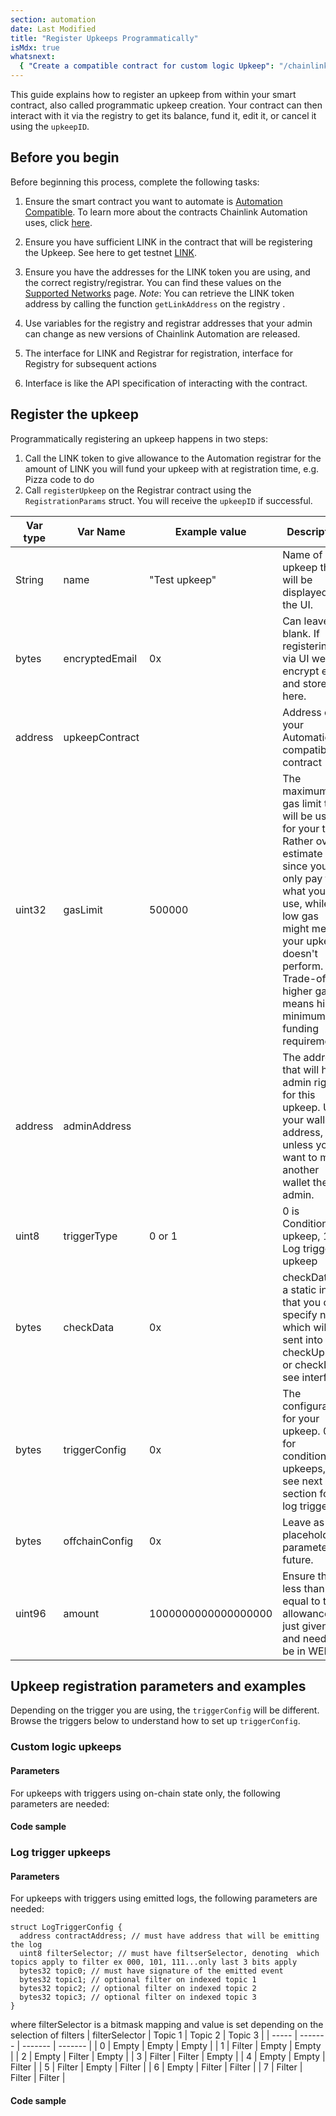 ```yaml
---
section: automation
date: Last Modified
title: "Register Upkeeps Programmatically"
isMdx: true
whatsnext:
  { "Create a compatible contract for custom logic Upkeep": "/chainlink-automation/guides/compatible-contracts/" }
---
```



This guide explains how to register an upkeep from within your smart contract, also called programmatic upkeep creation. Your contract can then interact with it via the registry to get its balance, fund it, edit it, or cancel it using the `upkeepID`.

## Before you begin

Before beginning this process, complete the following tasks:

1. Ensure the smart contract you want to automate is [Automation Compatible](/chainlink-automation/guides/compatible-contracts). To learn more about the contracts Chainlink Automation uses, click [here](/chainlink-automation/reference/automation-contracts).
1. Ensure you have sufficient LINK in the contract that will be registering the Upkeep. See here to get testnet [LINK](https://faucets.chain.link/).
1. Ensure you have the addresses for the LINK token you are using, and the correct registry/registrar. You can find these values on the [Supported Networks](/chainlink-automation/overview/supported-networks) page. _Note_: You can retrieve the LINK token address by calling the function `getLinkAddress` on the registry .
1. Use variables for the registry and registrar addresses that your admin can change as new versions of Chainlink Automation are released.

1. The interface for LINK and Registrar for registration, interface for Registry for subsequent actions
1. Interface is like the API specification of interacting with the contract.

## Register the upkeep

Programmatically registering an upkeep happens in two steps:

1. Call the LINK token to give allowance to the Automation registrar for the amount of LINK you will fund your upkeep with at registration time, e.g.
   Pizza code to do
1. Call `registerUpkeep` on the Registrar contract using the `RegistrationParams` struct. You will receive the `upkeepID` if successful.

| Var type | Var Name       | Example value       | Description                                                                                                                                                                                                                                      |
| -------- | -------------- | ------------------- | ------------------------------------------------------------------------------------------------------------------------------------------------------------------------------------------------------------------------------------------------ |
| String   | name           | "Test upkeep"       | Name of upkeep that will be displayed in the UI.                                                                                                                                                                                                 |
| bytes    | encryptedEmail | 0x                  | Can leave blank. If registering via UI we will encrypt email and store it here.                                                                                                                                                                  |
| address  | upkeepContract |                     | Address of your Automation-compatible contract                                                                                                                                                                                                   |
| uint32   | gasLimit       | 500000              | The maximum gas limit that will be used for your txns. Rather over-estimate gas since you only pay for what you use, while too low gas might mean your upkeep doesn't perform. Trade-off is higher gas means higher minimum funding requirement. |
| address  | adminAddress   |                     | The address that will have admin rights for this upkeep. Use your wallet address, unless you want to make another wallet the admin.                                                                                                              |
| uint8    | triggerType    | 0 or 1              | 0 is Conditional upkeep, 1 is Log trigger upkeep                                                                                                                                                                                                 |
| bytes    | checkData      | 0x                  | checkData is a static input that you can specify now which will be sent into your checkUpkeep or checkLog, see interface.                                                                                                                        |
| bytes    | triggerConfig  | 0x                  | The configuration for your upkeep. 0x for conditional upkeeps, or see next section for log triggers.                                                                                                                                             |
| bytes    | offchainConfig | 0x                  | Leave as 0x, placeholder parameter for future.                                                                                                                                                                                                   |
| uint96   | amount         | 1000000000000000000 | Ensure this is less than or equal to the allowance just given, and needs to be in WEI.                                                                                                                                                           |

## Upkeep registration parameters and examples

Depending on the trigger you are using, the `triggerConfig` will be different. Browse the triggers below to understand how to set up `triggerConfig`.

### Custom logic upkeeps

#### Parameters

For upkeeps with triggers using on-chain state only, the following parameters are needed:

#### Code sample

<CodeSample src="/samples/Automation/UpkeepIDConditionalExample.sol" />

### Log trigger upkeeps

#### Parameters

For upkeeps with triggers using emitted logs, the following parameters are needed:

```solidity
struct LogTriggerConfig {
  address contractAddress; // must have address that will be emitting the log
  uint8 filterSelector; // must have filtserSelector, denoting  which topics apply to filter ex 000, 101, 111...only last 3 bits apply
  bytes32 topic0; // must have signature of the emitted event
  bytes32 topic1; // optional filter on indexed topic 1
  bytes32 topic2; // optional filter on indexed topic 2
  bytes32 topic3; // optional filter on indexed topic 3
}
```

where filterSelector is a bitmask mapping and value is set depending on the selection of filters
| filterSelector | Topic 1 | Topic 2 | Topic 3 |
| ----- | ------- | ------- | ------- |
| 0 | Empty | Empty | Empty |
| 1 | Filter | Empty | Empty |
| 2 | Empty | Filter | Empty |
| 3 | Filter | Filter | Empty |
| 4 | Empty | Empty | Filter |
| 5 | Filter | Empty | Filter |
| 6 | Empty | Filter | Filter |
| 7 | Filter | Filter | Filter |

#### Code sample

<CodeSample src="/samples/Automation/UpkeepIDlogTriggerExample.sol" />
